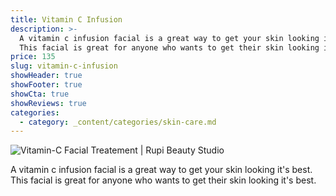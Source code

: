 ```yaml
---
title: Vitamin C Infusion
description: >-
  A vitamin c infusion facial is a great way to get your skin looking it's best.
  This facial is great for anyone who wants to get their skin looking it's best.
price: 135
slug: vitamin-c-infusion
showHeader: true
showFooter: true
showCta: true
showReviews: true
categories:
  - category: _content/categories/skin-care.md
---
```


![Vitamin-C Facial Treatement | Rupi Beauty Studio](/uploads/services/facial.webp 'Vitamin-C Facial Treatement | Rupi Beauty Studio')

A vitamin c infusion facial is a great way to get your skin looking it's best. This facial is great for anyone who wants to get their skin looking it's best.
